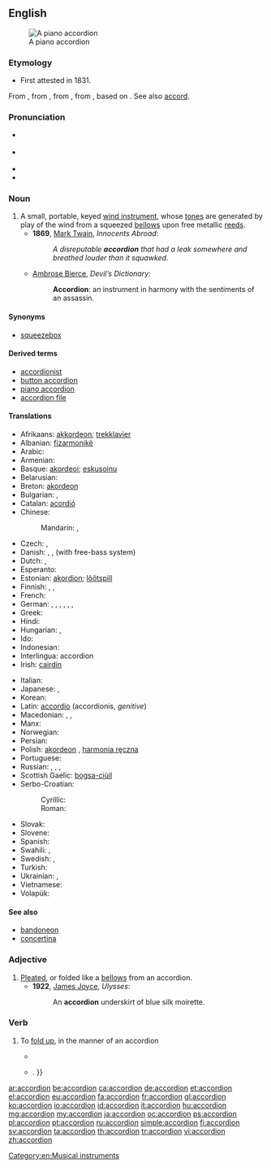 ==English==
{{wikipedia}}
[[Image:Fisarmonica_nera_a_piano.png|thumb|right|A piano accordion]]

===Etymology===
* First attested in 1831.
From {{etyl|de}} {{term|lang=de|Akkordion}}, from {{term|Akkord||harmony|lang=de}}, from {{etyl|fr}} {{term|accord|lang=fr}}, from {{etyl|fro}} {{term|acorder|lang=fro}}, based on {{etyl|it}} {{term|lang=it|accordare||to tune}}. See also [[accord]].

===Pronunciation===
* {{a|RP}} {{IPA|/əˈkɔ(ɹ).di.ˌən/}}
* {{a|US}} {{IPA|/ə.ˈkɔɹ.di.ən/}}
* {{audio|en-us-accordion.ogg|Audio (US)}}
* {{hyphenation|ac|cord|i|on}}

===Noun===
{{en-noun}}

# A small, portable, keyed [[wind instrument]], whose [[tone]]s are generated by play of the wind from a squeezed [[bellows]] upon free metallic [[reed]]s.
#* '''1869''', [[w:Mark Twain|Mark Twain]], ''Innocents Abroad'':
#*: ''A disreputable '''accordion''' that had a leak somewhere and breathed louder than it squawked.''
#* [[w:Ambrose Bierce|Ambrose Bierce]], ''Devil’s Dictionary'':
#*: '''Accordion''': an instrument in harmony with the sentiments of an assassin.

====Synonyms====
* [[squeezebox]]

====Derived terms====
* [[accordionist]]
* [[button accordion]]
* [[piano accordion]]
* [[accordion file]]

====Translations====
{{trans-top|A small, portable, keyed wind instrument}}
* Afrikaans: [[akkordeon]]; [[trekklavier]]
* Albanian: [[fizarmonikë]] {{f}}
* Arabic: {{t-|ar|أكورديون|m|tr=ʾakurdiyūn|sc=Arab}}
* Armenian: {{t-|hy|ակորդեոն|tr=akordeon}}
* Basque: [[akordeoi]]; [[eskusoinu]]
* Belarusian: {{t-|be|акардэон|m|tr=akardeón|sc=Cyrl}}
* Breton: [[akordeon]] {{m}}
* Bulgarian: {{t-|bg|хармоника|f|tr=harmónika}},  {{t+|bg|акордеон|m|tr=akordeón}}
* Catalan: [[acordió]] {{m}}
* Chinese:
*: Mandarin: {{t|zh|手風琴|sc=Hani}}, {{t|zh|手风琴|tr=shǒufēngqín|sc=Hani}}
* Czech: {{t-|cs|akordeon}}, {{t-|cs|harmonika}}
* Danish: {{t-|da|trækharmonika}}, {{t+|da|harmonika}}, {{t+|da|akkordeon}} (with free-bass system)
* Dutch: {{t+|nl|accordeon|n}}, {{t+|nl|harmonica|m}}
* Esperanto: {{t-|eo|akordiono|xs=Esperanto}}
* Estonian: [[akordion]]; [[lõõtspill]]
* Finnish: {{t+|fi|harmonikka}}, {{t+|fi|haitari}}, {{t+|fi|hanuri}}
* French: {{t+|fr|accordéon|m}}
* German: {{t+|de|Akkordeon|n}}, {{t+|de|Ziehharmonika|f}}, {{t-|de|Handharmonika|f}}, {{t-|de|Handorgel|f}}, {{qualifier|regional}} {{t-|de|Quetsche|f}}, {{qualifier|slangy, humorous}} {{t+|de|Quetschkommode|f}}, {{t+|de|Schifferklavier|n}}
* Greek: {{t+|el|ακορντεόν|n|tr=akordeón}}
* Hindi: {{t-|hi|अकॉर्डियन|tr=akorḍiyan|sc=Deva}}
* Hungarian: {{t+|hu|harmonika}}, {{t+|hu|tangóharmonika}}
* Ido: {{t+|io|akordeono|xs=Ido}}
* Indonesian: {{t+|id|akordeon|xs=Indonesian}}
* Interlingua: accordion
* Irish: [[cairdín]] {{m}}
{{trans-mid}}
* Italian: {{t+|it|fisarmonica|f}}
* Japanese: {{t-|ja|アコーデオン|tr=akōdeon|sc=Jpan}}, {{t+|ja|手風琴|tr=てふうきん, tefūkin|sc=Jpan}}
* Korean: {{t+|ko|아코디언|tr=akodieon|sc=Kore}}
* Latin: [[accordio]] {{f}} (accordionis, ''genitive'')
* Macedonian: {{t-|mk|армоника|f|tr=armónika}},  {{t-|mk|хармоника|f|tr=harmónika}},  {{t-|mk|акордеон|tr=akordeón}}
* Manx: {{t-|gv|coardeen|m}}
* Norwegian: {{t-|no|trekkspill}}
* Persian: {{t+|fa|آکوردئون|tr=âkordi'on|sc=fa-Arab}}
* Polish: [[akordeon]] {{m}}, [[harmonia ręczna]] {{f}}
* Portuguese: {{t+|pt|acordeão}}
* Russian: {{t+|ru|гармоника|f|tr=garmónika}}, {{t+|ru|гармонь|f|tr=garmón’}}, {{t+|ru|аккордеон|m|sc=Cyrl|tr=akkordeón}}, {{t+|ru|баян|m|tr=baján}}
* Scottish Gaelic: [[bogsa-ciùil]] {{m}}
* Serbo-Croatian:
*: Cyrillic: {{t-|sh|хармоника|f}}
*: Roman: {{t-|sh|harmonika|f}}
* Slovak: {{t-|sk|harmonika|f}}
* Slovene: {{t+|sl|harmonika|f}}
* Spanish: {{t+|es|acordeón|m}}
* Swahili: {{t-|sw|kodiani}}, {{t+|sw|harimuni}}
* Swedish: {{t+|sv|dragspel|n}},  {{t+|sv|ackordeon}}
* Turkish: {{t+|tr|akordiyon}}
* Ukrainian: {{t+|uk|акордеон|m|tr=akordeón|xs=Ukrainian}}, {{t+|uk|гармонія|f|tr=harmónija|xs=Ukrainian}}
* Vietnamese: {{t+|vi|phong cầm}}
* Volapük: {{t-|vo|tiraharmonöm}}
{{trans-bottom}}

====See also====
* [[bandoneon]]
* [[concertina]]

===Adjective===
{{en-adj|-}}

# [[pleat|Pleated]], or folded like a [[bellows]] from an accordion.
#* '''1922''', [[w:James Joyce|James Joyce]], ''Ulysses'':
#*: An '''accordion''' underskirt of blue silk moirette.

===Verb===
{{en-verb}}

# {{transitive|intransitive}} To [[fold up]], in the manner of an accordion
#* {{quote-news|year=2000|date=December 29|author=Charles Dickinson|title=Qi|work=Chicago Reader|url=https://securesite.chireader.com/cgi-bin/Archive/abridged2.bat?path=2000/001229/QI
|passage=Still in reverse, she goosed the gas and '''accordioned''' the running board a fraction of an inch more. }}
#* {{quote-book|year=2005|author=[[w:Cory Doctorow|Cory Doctorow]]|title=Someone Comes to Town, Someone Leaves Town|chapter=|edition=|url=http://www.gutenberg.org/etext/18224
|passage=It '''accordioned''' down and he tugged the shirt around it so that it came free{{...|, and then he slid the front of the shirt down over her breasts, painfully aware of his erection as the fabric rustled down over her rounded belly}}. }}

[[Category:en:Musical instruments]]

[[ar:accordion]]
[[be:accordion]]
[[ca:accordion]]
[[de:accordion]]
[[et:accordion]]
[[el:accordion]]
[[eu:accordion]]
[[fa:accordion]]
[[fr:accordion]]
[[gl:accordion]]
[[ko:accordion]]
[[io:accordion]]
[[id:accordion]]
[[it:accordion]]
[[hu:accordion]]
[[mg:accordion]]
[[my:accordion]]
[[ja:accordion]]
[[oc:accordion]]
[[ps:accordion]]
[[pl:accordion]]
[[pt:accordion]]
[[ru:accordion]]
[[simple:accordion]]
[[fi:accordion]]
[[sv:accordion]]
[[ta:accordion]]
[[th:accordion]]
[[tr:accordion]]
[[vi:accordion]]
[[zh:accordion]]